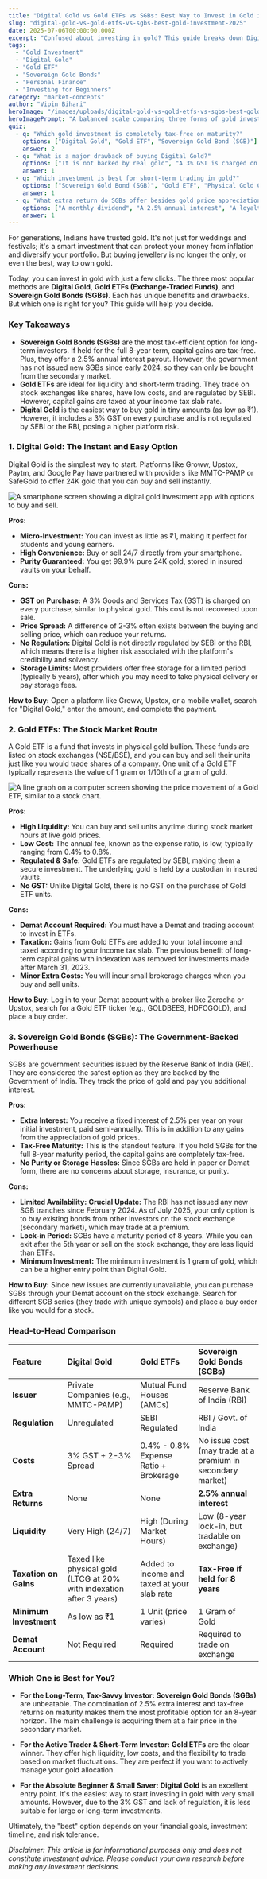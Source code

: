```yaml
---
title: "Digital Gold vs Gold ETFs vs SGBs: Best Way to Invest in Gold in 2025"
slug: "digital-gold-vs-gold-etfs-vs-sgbs-best-gold-investment-2025"
date: 2025-07-06T00:00:00.000Z
excerpt: "Confused about investing in gold? This guide breaks down Digital Gold, Gold ETFs, and Sovereign Gold Bonds (SGBs) to help young Indian investors choose the best option based on costs, taxes, and goals."
tags:
  - "Gold Investment"
  - "Digital Gold"
  - "Gold ETF"
  - "Sovereign Gold Bonds"
  - "Personal Finance"
  - "Investing for Beginners"
category: "market-concepts"
author: "Vipin Bihari"
heroImage: "/images/uploads/digital-gold-vs-gold-etfs-vs-sgbs-best-gold-investment-2025/hero-image.jpg"
heroImagePrompt: "A balanced scale comparing three forms of gold investment: a glowing digital coin (Digital Gold), a stock chart (Gold ETF), and a government bond certificate (SGB), with a modern, clean aesthetic for an Indian finance blog."
quiz:
  - q: "Which gold investment is completely tax-free on maturity?"
    options: ["Digital Gold", "Gold ETF", "Sovereign Gold Bond (SGB)"]
    answer: 2
  - q: "What is a major drawback of buying Digital Gold?"
    options: ["It is not backed by real gold", "A 3% GST is charged on purchase", "It cannot be sold easily"]
    answer: 1
  - q: "Which investment is best for short-term trading in gold?"
    options: ["Sovereign Gold Bond (SGB)", "Gold ETF", "Physical Gold Coins"]
    answer: 1
  - q: "What extra return do SGBs offer besides gold price appreciation?"
    options: ["A monthly dividend", "A 2.5% annual interest", "A loyalty bonus"]
    answer: 1
---
```


For generations, Indians have trusted gold. It's not just for weddings and festivals; it's a smart investment that can protect your money from inflation and diversify your portfolio. But buying jewellery is no longer the only, or even the best, way to own gold.

Today, you can invest in gold with just a few clicks. The three most popular methods are **Digital Gold**, **Gold ETFs (Exchange-Traded Funds)**, and **Sovereign Gold Bonds (SGBs)**. Each has unique benefits and drawbacks. But which one is right for you? This guide will help you decide.

### Key Takeaways

*   **Sovereign Gold Bonds (SGBs)** are the most tax-efficient option for long-term investors. If held for the full 8-year term, capital gains are tax-free. Plus, they offer a 2.5% annual interest payout. However, the government has not issued new SGBs since early 2024, so they can only be bought from the secondary market.
*   **Gold ETFs** are ideal for liquidity and short-term trading. They trade on stock exchanges like shares, have low costs, and are regulated by SEBI. However, capital gains are taxed at your income tax slab rate.
*   **Digital Gold** is the easiest way to buy gold in tiny amounts (as low as ₹1). However, it includes a 3% GST on every purchase and is not regulated by SEBI or the RBI, posing a higher platform risk.

### 1. Digital Gold: The Instant and Easy Option

Digital Gold is the simplest way to start. Platforms like Groww, Upstox, Paytm, and Google Pay have partnered with providers like MMTC-PAMP or SafeGold to offer 24K gold that you can buy and sell instantly.

![A smartphone screen showing a digital gold investment app with options to buy and sell.](/images/uploads/digital-gold-vs-gold-etfs-vs-sgbs-best-gold-investment-2025/digital-gold-app.png)

**Pros:**
*   **Micro-Investment:** You can invest as little as ₹1, making it perfect for students and young earners.
*   **High Convenience:** Buy or sell 24/7 directly from your smartphone.
*   **Purity Guaranteed:** You get 99.9% pure 24K gold, stored in insured vaults on your behalf.

**Cons:**
*   **GST on Purchase:** A 3% Goods and Services Tax (GST) is charged on every purchase, similar to physical gold. This cost is not recovered upon sale.
*   **Price Spread:** A difference of 2-3% often exists between the buying and selling price, which can reduce your returns.
*   **No Regulation:** Digital Gold is not directly regulated by SEBI or the RBI, which means there is a higher risk associated with the platform's credibility and solvency.
*   **Storage Limits:** Most providers offer free storage for a limited period (typically 5 years), after which you may need to take physical delivery or pay storage fees.

**How to Buy:** Open a platform like Groww, Upstox, or a mobile wallet, search for "Digital Gold," enter the amount, and complete the payment.

### 2. Gold ETFs: The Stock Market Route

A Gold ETF is a fund that invests in physical gold bullion. These funds are listed on stock exchanges (NSE/BSE), and you can buy and sell their units just like you would trade shares of a company. One unit of a Gold ETF typically represents the value of 1 gram or 1/10th of a gram of gold.

![A line graph on a computer screen showing the price movement of a Gold ETF, similar to a stock chart.](/images/uploads/digital-gold-vs-gold-etfs-vs-sgbs-best-gold-investment-2025/gold-etf-chart.png)

**Pros:**
*   **High Liquidity:** You can buy and sell units anytime during stock market hours at live gold prices.
*   **Low Cost:** The annual fee, known as the expense ratio, is low, typically ranging from 0.4% to 0.8%.
*   **Regulated & Safe:** Gold ETFs are regulated by SEBI, making them a secure investment. The underlying gold is held by a custodian in insured vaults.
*   **No GST:** Unlike Digital Gold, there is no GST on the purchase of Gold ETF units.

**Cons:**
*   **Demat Account Required:** You must have a Demat and trading account to invest in ETFs.
*   **Taxation:** Gains from Gold ETFs are added to your total income and taxed according to your income tax slab. The previous benefit of long-term capital gains with indexation was removed for investments made after March 31, 2023.
*   **Minor Extra Costs:** You will incur small brokerage charges when you buy and sell units.

**How to Buy:** Log in to your Demat account with a broker like Zerodha or Upstox, search for a Gold ETF ticker (e.g., GOLDBEES, HDFCGOLD), and place a buy order.

### 3. Sovereign Gold Bonds (SGBs): The Government-Backed Powerhouse

SGBs are government securities issued by the Reserve Bank of India (RBI). They are considered the safest option as they are backed by the Government of India. They track the price of gold and pay you additional interest.

**Pros:**
*   **Extra Interest:** You receive a fixed interest of 2.5% per year on your initial investment, paid semi-annually. This is in addition to any gains from the appreciation of gold prices.
*   **Tax-Free Maturity:** This is the standout feature. If you hold SGBs for the full 8-year maturity period, the capital gains are completely tax-free.
*   **No Purity or Storage Hassles:** Since SGBs are held in paper or Demat form, there are no concerns about storage, insurance, or purity.

**Cons:**
*   **Limited Availability:** **Crucial Update:** The RBI has not issued any new SGB tranches since February 2024. As of July 2025, your only option is to buy existing bonds from other investors on the stock exchange (secondary market), which may trade at a premium.
*   **Lock-in Period:** SGBs have a maturity period of 8 years. While you can exit after the 5th year or sell on the stock exchange, they are less liquid than ETFs.
*   **Minimum Investment:** The minimum investment is 1 gram of gold, which can be a higher entry point than Digital Gold.

**How to Buy:** Since new issues are currently unavailable, you can purchase SGBs through your Demat account on the stock exchange. Search for different SGB series (they trade with unique symbols) and place a buy order like you would for a stock.

### Head-to-Head Comparison

| Feature | Digital Gold | Gold ETFs | Sovereign Gold Bonds (SGBs) |
| :--- | :--- | :--- | :--- |
| **Issuer** | Private Companies (e.g., MMTC-PAMP) | Mutual Fund Houses (AMCs) | Reserve Bank of India (RBI) |
| **Regulation** | Unregulated | SEBI Regulated | RBI / Govt. of India |
| **Costs** | 3% GST + 2-3% Spread | 0.4% - 0.8% Expense Ratio + Brokerage | No issue cost (may trade at a premium in secondary market) |
| **Extra Returns** | None | None | **2.5% annual interest** |
| **Liquidity** | Very High (24/7) | High (During Market Hours) | Low (8-year lock-in, but tradable on exchange) |
| **Taxation on Gains** | Taxed like physical gold (LTCG at 20% with indexation after 3 years) | Added to income and taxed at your slab rate | **Tax-Free if held for 8 years** |
| **Minimum Investment** | As low as ₹1 | 1 Unit (price varies) | 1 Gram of Gold |
| **Demat Account** | Not Required | Required | Required to trade on exchange |

### Which One is Best for You?

*   **For the Long-Term, Tax-Savvy Investor:** **Sovereign Gold Bonds (SGBs)** are unbeatable. The combination of 2.5% extra interest and tax-free returns on maturity makes them the most profitable option for an 8-year horizon. The main challenge is acquiring them at a fair price in the secondary market.

*   **For the Active Trader & Short-Term Investor:** **Gold ETFs** are the clear winner. They offer high liquidity, low costs, and the flexibility to trade based on market fluctuations. They are perfect if you want to actively manage your gold allocation.

*   **For the Absolute Beginner & Small Saver:** **Digital Gold** is an excellent entry point. It's the easiest way to start investing in gold with very small amounts. However, due to the 3% GST and lack of regulation, it is less suitable for large or long-term investments.

Ultimately, the "best" option depends on your financial goals, investment timeline, and risk tolerance.

*Disclaimer: This article is for informational purposes only and does not constitute investment advice. Please conduct your own research before making any investment decisions.*
